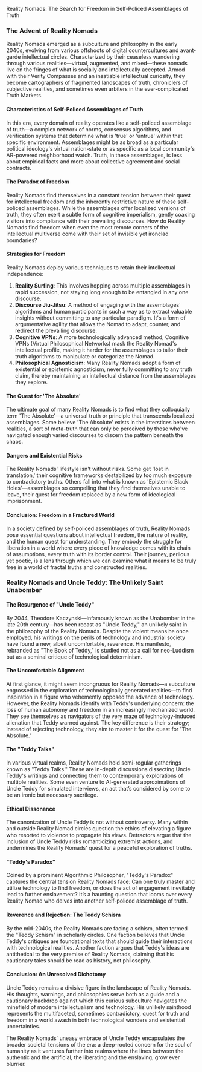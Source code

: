 Reality Nomads: The Search for Freedom in Self-Policed Assemblages of Truth

### The Advent of Reality Nomads
Reality Nomads emerged as a subculture and philosophy in the early 2040s, evolving from various offshoots of digital countercultures and avant-garde intellectual circles. Characterized by their ceaseless wandering through various realities—virtual, augmented, and mixed—these nomads live on the fringes of what is socially and intellectually accepted. Armed with their Verity Compasses and an insatiable intellectual curiosity, they become cartographers of fragmented landscapes of truth, chroniclers of subjective realities, and sometimes even arbiters in the ever-complicated Truth Markets.

#### Characteristics of Self-Policed Assemblages of Truth
In this era, every domain of reality operates like a self-policed assemblage of truth—a complex network of norms, consensus algorithms, and verification systems that determine what is 'true' or 'untrue' within that specific environment. Assemblages might be as broad as a particular political ideology's virtual nation-state or as specific as a local community's AR-powered neighborhood watch. Truth, in these assemblages, is less about empirical facts and more about collective agreement and social contracts.

#### The Paradox of Freedom
Reality Nomads find themselves in a constant tension between their quest for intellectual freedom and the inherently restrictive nature of these self-policed assemblages. While the assemblages offer localized versions of truth, they often exert a subtle form of cognitive imperialism, gently coaxing visitors into compliance with their prevailing discourses. How do Reality Nomads find freedom when even the most remote corners of the intellectual multiverse come with their set of invisible yet ironclad boundaries?

#### Strategies for Freedom
Reality Nomads deploy various techniques to retain their intellectual independence:

1. **Reality Surfing**: This involves hopping across multiple assemblages in rapid succession, not staying long enough to be entangled in any one discourse.
2. **Discourse Jiu-Jitsu**: A method of engaging with the assemblages' algorithms and human participants in such a way as to extract valuable insights without committing to any particular paradigm. It's a form of argumentative agility that allows the Nomad to adapt, counter, and redirect the prevailing discourse.
3. **Cognitive VPNs**: A more technologically advanced method, Cognitive VPNs (Virtual Philosophical Networks) mask the Reality Nomad's intellectual profile, making it harder for the assemblages to tailor their truth algorithms to manipulate or categorize the Nomad.
4. **Philosophical Agnosticism**: Many Reality Nomads adopt a form of existential or epistemic agnosticism, never fully committing to any truth claim, thereby maintaining an intellectual distance from the assemblages they explore.

#### The Quest for 'The Absolute'
The ultimate goal of many Reality Nomads is to find what they colloquially term 'The Absolute'—a universal truth or principle that transcends localized assemblages. Some believe 'The Absolute' exists in the interstices between realities, a sort of meta-truth that can only be perceived by those who've navigated enough varied discourses to discern the pattern beneath the chaos.

#### Dangers and Existential Risks
The Reality Nomads' lifestyle isn't without risks. Some get 'lost in translation,' their cognitive frameworks destabilized by too much exposure to contradictory truths. Others fall into what is known as 'Epistemic Black Holes'—assemblages so compelling that they find themselves unable to leave, their quest for freedom replaced by a new form of ideological imprisonment.

#### Conclusion: Freedom in a Fractured World
In a society defined by self-policed assemblages of truth, Reality Nomads pose essential questions about intellectual freedom, the nature of reality, and the human quest for understanding. They embody the struggle for liberation in a world where every piece of knowledge comes with its chain of assumptions, every truth with its border control. Their journey, perilous yet poetic, is a lens through which we can examine what it means to be truly free in a world of fractal truths and constructed realities.

### Reality Nomads and Uncle Teddy: The Unlikely Saint Unabomber
#### The Resurgence of "Uncle Teddy"
By 2044, Theodore Kaczynski—infamously known as the Unabomber in the late 20th century—has been recast as "Uncle Teddy," an unlikely saint in the philosophy of the Reality Nomads. Despite the violent means he once employed, his writings on the perils of technology and industrial society have found a new, albeit uncomfortable, reverence. His manifesto, rebranded as "The Book of Teddy," is studied not as a call for neo-Luddism but as a seminal critique of technological determinism.

#### The Uncomfortable Alignment
At first glance, it might seem incongruous for Reality Nomads—a subculture engrossed in the exploration of technologically generated realities—to find inspiration in a figure who vehemently opposed the advance of technology. However, the Reality Nomads identify with Teddy's underlying concern: the loss of human autonomy and freedom in an increasingly mechanized world. They see themselves as navigators of the very maze of technology-induced alienation that Teddy warned against. The key difference is their strategy; instead of rejecting technology, they aim to master it for the quest for 'The Absolute.'

#### The "Teddy Talks"
In various virtual realms, Reality Nomads hold semi-regular gatherings known as "Teddy Talks." These are in-depth discussions dissecting Uncle Teddy's writings and connecting them to contemporary explorations of multiple realities. Some even venture to AI-generated approximations of Uncle Teddy for simulated interviews, an act that’s considered by some to be an ironic but necessary sacrilege.

#### Ethical Dissonance
The canonization of Uncle Teddy is not without controversy. Many within and outside Reality Nomad circles question the ethics of elevating a figure who resorted to violence to propagate his views. Detractors argue that the inclusion of Uncle Teddy risks romanticizing extremist actions, and undermines the Reality Nomads' quest for a peaceful exploration of truths.

#### "Teddy's Paradox"
Coined by a prominent Algorithmic Philosopher, "Teddy's Paradox" captures the central tension Reality Nomads face: Can one truly master and utilize technology to find freedom, or does the act of engagement inevitably lead to further enslavement? It’s a haunting question that looms over every Reality Nomad who delves into another self-policed assemblage of truth.

#### Reverence and Rejection: The Teddy Schism
By the mid-2040s, the Reality Nomads are facing a schism, often termed the "Teddy Schism" in scholarly circles. One faction believes that Uncle Teddy's critiques are foundational texts that should guide their interactions with technological realities. Another faction argues that Teddy's ideas are antithetical to the very premise of Reality Nomads, claiming that his cautionary tales should be read as history, not philosophy.

#### Conclusion: An Unresolved Dichotomy
Uncle Teddy remains a divisive figure in the landscape of Reality Nomads. His thoughts, warnings, and philosophies serve both as a guide and a cautionary backdrop against which this curious subculture navigates the minefield of modern intellectualism and technology. His unlikely sainthood represents the multifaceted, sometimes contradictory, quest for truth and freedom in a world awash in both technological wonders and existential uncertainties.

The Reality Nomads' uneasy embrace of Uncle Teddy encapsulates the broader societal tensions of the era: a deep-rooted concern for the soul of humanity as it ventures further into realms where the lines between the authentic and the artificial, the liberating and the enslaving, grow ever blurrier.
